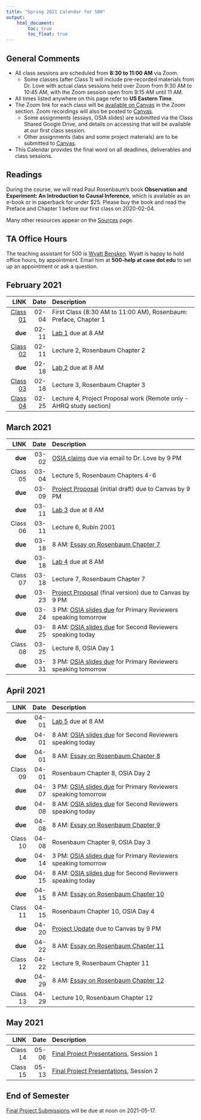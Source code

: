 ```yaml
---
title: "Spring 2021 Calendar for 500"
output: 
    html_document:
        toc: true
        toc_float: true
---
```


## General Comments {-}

- All class sessions are scheduled from **8:30 to 11:00 AM** via Zoom. 
    - Some classes (after Class 1) will include pre-recorded materials from Dr. Love with actual class sessions held over Zoom from 9:30 AM to 10:45 AM, with the Zoom session open from 9:15 AM until 11 AM.
- All times listed anywhere on this page refer to **US Eastern Time**.
- The Zoom link for each class will be [available on Canvas](https://canvas.case.edu) in the Zoom section. Zoom recordings will also be posted to [Canvas](https://canvas.case.edu).
    - Some assignments (essays, OSIA slides) are submitted via the Class Shared Google Drive, and details on accessing that will be available at our first class session. 
    - Other assignments (labs and some project materials) are to be submitted to [Canvas](https://canvas.case.edu).
- This Calendar provides the final word on all deadlines, deliverables and class sessions. 

## Readings

During the course, we will read Paul Rosenbaum's book **Observation and Experiment: An Introduction to Causal Inference**, which is available as an e-book or in paperback for under $25. Please buy the book and read the Preface and Chapter 1 before our first class on 2020-02-04.

Many other resources appear on the [Sources](https://github.com/THOMASELOVE/500-2021/tree/master/sources) page.

## TA Office Hours

The teaching assistant for 500 is [Wyatt Bensken](https://wyattbensken.com/). Wyatt is happy to hold office hours, by appointment. Email him at **500-help at case dot edu** to set up an appointment or ask a question.

## February 2021

LINK | Date | Description
--------: | -------: | :-------------------------------------------------------
[Class 01](https://github.com/THOMASELOVE/500-2021/tree/master/classes/class01) | 02-04 | First Class (8:30 AM to 11:00 AM), Rosenbaum: Preface, Chapter 1
**due** | 02-11 | [Lab 1](https://github.com/THOMASELOVE/500-2021/tree/master/labs) due at 8 AM
[Class 02](https://github.com/THOMASELOVE/500-2021/tree/master/classes/class02) | 02-11 | Lecture 2, Rosenbaum Chapter 2
**due** | 02-18 | [Lab 2](https://github.com/THOMASELOVE/500-2021/tree/master/labs) due at 8 AM
[Class 03](https://github.com/THOMASELOVE/500-2021/tree/master/classes/class03) | 02-18 | Lecture 3, Rosenbaum Chapter 3
[Class 04](https://github.com/THOMASELOVE/500-2021/tree/master/classes/class04) | 02-25 | Lecture 4, Project Proposal work (Remote only - AHRQ study section)

## March 2021

LINK | Date | Description
--------: | -------: | :-------------------------------------------------------
**due** | 03-02 | [OSIA claims](https://github.com/THOMASELOVE/500-2021/tree/master/osia) due via email to Dr. Love by 9 PM
Class 05 | 03-04 | Lecture 5, Rosenbaum Chapters 4-6
**due** | 03-09 | [Project Proposal](https://github.com/THOMASELOVE/500-2021/blob/master/project/01_proposal.md) (initial draft) due to Canvas by 9 PM
**due** | 03-11 | [Lab 3](https://github.com/THOMASELOVE/500-2021/tree/master/labs) due at 8 AM
Class 06 | 03-11 | Lecture 6, Rubin 2001
**due** | 03-18 | 8 AM: [Essay on Rosenbaum Chapter 7](https://github.com/THOMASELOVE/500-2021/blob/master/essays/README.md)
**due** | 03-18 | [Lab 4](https://github.com/THOMASELOVE/500-2021/tree/master/labs) due at 8 AM
Class 07 | 03-18 | Lecture 7, Rosenbaum Chapter 7
**due** | 03-23 | [Project Proposal](https://github.com/THOMASELOVE/500-2021/blob/master/project/01_proposal.md) (final version) due to Canvas by 9 PM
**due** | 03-24 | 3 PM: [OSIA slides due](https://github.com/THOMASELOVE/500-2021/tree/master/osia) for Primary Reviewers speaking tomorrow
**due** | 03-25 | 8 AM: [OSIA slides due](https://github.com/THOMASELOVE/500-2021/tree/master/osia) for Second Reviewers speaking today
Class 08 | 03-25 | Lecture 8, OSIA Day 1
**due** | 03-31 | 3 PM: [OSIA slides due](https://github.com/THOMASELOVE/500-2021/tree/master/osia) for Primary Reviewers speaking tomorrow

## April 2021

LINK | Date | Description
--------: | -------: | :-------------------------------------------------------
**due** | 04-01 | [Lab 5](https://github.com/THOMASELOVE/500-2021/tree/master/labs) due at 8 AM
**due** | 04-01 | 8 AM: [OSIA slides due](https://github.com/THOMASELOVE/500-2021/tree/master/osia) for Second Reviewers speaking today
**due** | 04-01 | 8 AM: [Essay on Rosenbaum Chapter 8](https://github.com/THOMASELOVE/500-2021/blob/master/essays/README.md)
Class 09 | 04-01 | Rosenbaum Chapter 8, OSIA Day 2
**due** | 04-07 | 3 PM: [OSIA slides due](https://github.com/THOMASELOVE/500-2021/tree/master/osia) for Primary Reviewers speaking tomorrow
**due** | 04-08 | 8 AM: [OSIA slides due](https://github.com/THOMASELOVE/500-2021/tree/master/osia) for Second Reviewers speaking today
**due** | 04-08 | 8 AM: [Essay on Rosenbaum Chapter 9](https://github.com/THOMASELOVE/500-2021/blob/master/essays/README.md)
Class 10 | 04-08 | Rosenbaum Chapter 9, OSIA Day 3
**due** | 04-14 | 3 PM: [OSIA slides due](https://github.com/THOMASELOVE/500-2021/tree/master/osia) for Primary Reviewers speaking tomorrow
**due** | 04-15 | 8 AM: [OSIA slides due](https://github.com/THOMASELOVE/500-2021/tree/master/osia) for Second Reviewers speaking today
**due** | 04-15 | 8 AM: [Essay on Rosenbaum Chapter 10](https://github.com/THOMASELOVE/500-2021/blob/master/essays/README.md)
Class 11 | 04-15 | Rosenbaum Chapter 10, OSIA Day 4
**due** | 04-20 | [Project Update](https://github.com/THOMASELOVE/500-2021/blob/master/project/02_update.md) due to Canvas by 9 PM
**due** | 04-22 | 8 AM: [Essay on Rosenbaum Chapter 11](https://github.com/THOMASELOVE/500-2021/blob/master/essays/README.md)
Class 12 | 04-22 | Lecture 9, Rosenbaum Chapter 11
**due** | 04-29 | 8 AM: [Essay on Rosenbaum Chapter 12](https://github.com/THOMASELOVE/500-2021/blob/master/essays/README.md)
Class 13 | 04-29 | Lecture 10, Rosenbaum Chapter 12

## May 2021

LINK | Date | Description
--------: | -------: | :-------------------------------------------------------
Class 14 | 05-06 | [Final Project Presentations](https://github.com/THOMASELOVE/500-2021/tree/master/project), Session 1
Class 15 | 05-13 | [Final Project Presentations](https://github.com/THOMASELOVE/500-2021/tree/master/project), Session 2

## End of Semester

[Final Project Submissions](https://github.com/THOMASELOVE/500-2021/tree/master/project) will be due at noon on 2021-05-17.



